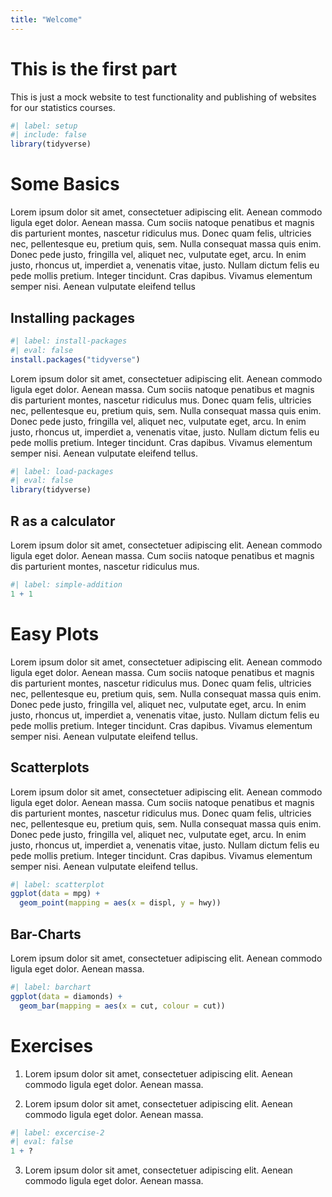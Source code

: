 ```yaml
---
title: "Welcome"
---
```


# This is the first part

This is just a mock website to test functionality and publishing of websites for our statistics courses.

```r
#| label: setup
#| include: false
library(tidyverse)
```

# Some Basics

Lorem ipsum dolor sit amet, consectetuer adipiscing elit. Aenean commodo ligula eget dolor. Aenean massa. Cum sociis natoque penatibus et magnis dis parturient montes, nascetur ridiculus mus. Donec quam felis, ultricies nec, pellentesque eu, pretium quis, sem. Nulla consequat massa quis enim. Donec pede justo, fringilla vel, aliquet nec, vulputate eget, arcu. In enim justo, rhoncus ut, imperdiet a, venenatis vitae, justo. Nullam dictum felis eu pede mollis pretium. Integer tincidunt. Cras dapibus. Vivamus elementum semper nisi. Aenean vulputate eleifend tellus

## Installing packages

```r
#| label: install-packages
#| eval: false
install.packages("tidyverse")
```

Lorem ipsum dolor sit amet, consectetuer adipiscing elit. Aenean commodo ligula eget dolor. Aenean massa. Cum sociis natoque penatibus et magnis dis parturient montes, nascetur ridiculus mus. Donec quam felis, ultricies nec, pellentesque eu, pretium quis, sem. Nulla consequat massa quis enim. Donec pede justo, fringilla vel, aliquet nec, vulputate eget, arcu. In enim justo, rhoncus ut, imperdiet a, venenatis vitae, justo. Nullam dictum felis eu pede mollis pretium. Integer tincidunt. Cras dapibus. Vivamus elementum semper nisi. Aenean vulputate eleifend tellus. 

```r
#| label: load-packages
#| eval: false
library(tidyverse)
```

## R as a calculator

Lorem ipsum dolor sit amet, consectetuer adipiscing elit. Aenean commodo ligula eget dolor. Aenean massa. Cum sociis natoque penatibus et magnis dis parturient montes, nascetur ridiculus mus.

```r
#| label: simple-addition
1 + 1
```

# Easy Plots

Lorem ipsum dolor sit amet, consectetuer adipiscing elit. Aenean commodo ligula eget dolor. Aenean massa. Cum sociis natoque penatibus et magnis dis parturient montes, nascetur ridiculus mus. Donec quam felis, ultricies nec, pellentesque eu, pretium quis, sem. Nulla consequat massa quis enim. Donec pede justo, fringilla vel, aliquet nec, vulputate eget, arcu. In enim justo, rhoncus ut, imperdiet a, venenatis vitae, justo. Nullam dictum felis eu pede mollis pretium. Integer tincidunt. Cras dapibus. Vivamus elementum semper nisi. Aenean vulputate eleifend tellus. 

## Scatterplots

Lorem ipsum dolor sit amet, consectetuer adipiscing elit. Aenean commodo ligula eget dolor. Aenean massa. Cum sociis natoque penatibus et magnis dis parturient montes, nascetur ridiculus mus. Donec quam felis, ultricies nec, pellentesque eu, pretium quis, sem. Nulla consequat massa quis enim. Donec pede justo, fringilla vel, aliquet nec, vulputate eget, arcu. In enim justo, rhoncus ut, imperdiet a, venenatis vitae, justo. Nullam dictum felis eu pede mollis pretium. Integer tincidunt. Cras dapibus. Vivamus elementum semper nisi. Aenean vulputate eleifend tellus. 

```r
#| label: scatterplot
ggplot(data = mpg) + 
  geom_point(mapping = aes(x = displ, y = hwy))
```

## Bar-Charts

Lorem ipsum dolor sit amet, consectetuer adipiscing elit. Aenean commodo ligula eget dolor. Aenean massa.

```r
#| label: barchart
ggplot(data = diamonds) + 
  geom_bar(mapping = aes(x = cut, colour = cut))
```

# Exercises

1.  Lorem ipsum dolor sit amet, consectetuer adipiscing elit. Aenean commodo ligula eget dolor. Aenean massa.

2.  Lorem ipsum dolor sit amet, consectetuer adipiscing elit. Aenean commodo ligula eget dolor. Aenean massa.

```r
#| label: excercise-2
#| eval: false
1 + ?

```

3.  Lorem ipsum dolor sit amet, consectetuer adipiscing elit. Aenean commodo ligula eget dolor. Aenean massa.
